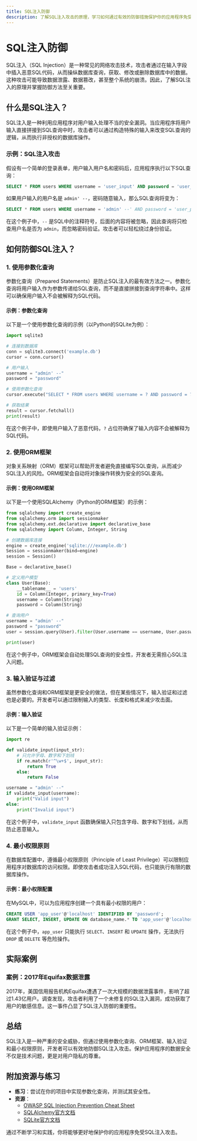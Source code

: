 ```yaml
---
title: SQL注入防御
description: 了解SQL注入攻击的原理，学习如何通过有效的防御措施保护你的应用程序免受SQL注入攻击。
---
```


# SQL注入防御

SQL注入（SQL Injection）是一种常见的网络攻击技术，攻击者通过在输入字段中插入恶意SQL代码，从而操纵数据库查询，获取、修改或删除数据库中的数据。这种攻击可能导致数据泄露、数据篡改，甚至整个系统的崩溃。因此，了解SQL注入的原理并掌握防御方法至关重要。

## 什么是SQL注入？

SQL注入是一种利用应用程序对用户输入处理不当的安全漏洞。当应用程序将用户输入直接拼接到SQL查询中时，攻击者可以通过构造特殊的输入来改变SQL查询的逻辑，从而执行非授权的数据库操作。

### 示例：SQL注入攻击

假设有一个简单的登录表单，用户输入用户名和密码后，应用程序执行以下SQL查询：

```sql
SELECT * FROM users WHERE username = 'user_input' AND password = 'user_password';
```

如果用户输入的用户名是 `admin' --`，密码随意输入，那么SQL查询将变为：

```sql
SELECT * FROM users WHERE username = 'admin' --' AND password = 'user_password';
```

在这个例子中，`--` 是SQL中的注释符号，后面的内容将被忽略，因此查询将只检查用户名是否为 `admin`，而忽略密码验证。攻击者可以轻松绕过身份验证。

## 如何防御SQL注入？

### 1. 使用参数化查询

参数化查询（Prepared Statements）是防止SQL注入的最有效方法之一。参数化查询将用户输入作为参数传递给SQL查询，而不是直接拼接到查询字符串中。这样可以确保用户输入不会被解释为SQL代码。

#### 示例：参数化查询

以下是一个使用参数化查询的示例（以Python的SQLite为例）：

```python
import sqlite3

# 连接到数据库
conn = sqlite3.connect('example.db')
cursor = conn.cursor()

# 用户输入
username = "admin' --"
password = "password"

# 使用参数化查询
cursor.execute("SELECT * FROM users WHERE username = ? AND password = ?", (username, password))

# 获取结果
result = cursor.fetchall()
print(result)
```

在这个例子中，即使用户输入了恶意代码，`?` 占位符确保了输入内容不会被解释为SQL代码。

### 2. 使用ORM框架

对象关系映射（ORM）框架可以帮助开发者避免直接编写SQL查询，从而减少SQL注入的风险。ORM框架会自动将对象操作转换为安全的SQL查询。

#### 示例：使用ORM框架

以下是一个使用SQLAlchemy（Python的ORM框架）的示例：

```python
from sqlalchemy import create_engine
from sqlalchemy.orm import sessionmaker
from sqlalchemy.ext.declarative import declarative_base
from sqlalchemy import Column, Integer, String

# 创建数据库连接
engine = create_engine('sqlite:///example.db')
Session = sessionmaker(bind=engine)
session = Session()

Base = declarative_base()

# 定义用户模型
class User(Base):
    __tablename__ = 'users'
    id = Column(Integer, primary_key=True)
    username = Column(String)
    password = Column(String)

# 查询用户
username = "admin' --"
password = "password"
user = session.query(User).filter(User.username == username, User.password == password).first()

print(user)
```

在这个例子中，ORM框架会自动处理SQL查询的安全性，开发者无需担心SQL注入问题。

### 3. 输入验证与过滤

虽然参数化查询和ORM框架是更安全的做法，但在某些情况下，输入验证和过滤也是必要的。开发者可以通过限制输入的类型、长度和格式来减少攻击面。

#### 示例：输入验证

以下是一个简单的输入验证示例：

```python
import re

def validate_input(input_str):
    # 只允许字母、数字和下划线
    if re.match(r'^\w+$', input_str):
        return True
    else:
        return False

username = "admin' --"
if validate_input(username):
    print("Valid input")
else:
    print("Invalid input")
```

在这个例子中，`validate_input` 函数确保输入只包含字母、数字和下划线，从而防止恶意输入。

### 4. 最小权限原则

在数据库配置中，遵循最小权限原则（Principle of Least Privilege）可以限制应用程序对数据库的访问权限。即使攻击者成功注入SQL代码，也只能执行有限的数据库操作。

#### 示例：最小权限配置

在MySQL中，可以为应用程序创建一个具有最小权限的用户：

```sql
CREATE USER 'app_user'@'localhost' IDENTIFIED BY 'password';
GRANT SELECT, INSERT, UPDATE ON database_name.* TO 'app_user'@'localhost';
```

在这个例子中，`app_user` 只能执行 `SELECT`、`INSERT` 和 `UPDATE` 操作，无法执行 `DROP` 或 `DELETE` 等危险操作。

## 实际案例

### 案例：2017年Equifax数据泄露

2017年，美国信用报告机构Equifax遭遇了一次大规模的数据泄露事件，影响了超过1.43亿用户。调查发现，攻击者利用了一个未修复的SQL注入漏洞，成功获取了用户的敏感信息。这一事件凸显了SQL注入防御的重要性。

## 总结

SQL注入是一种严重的安全威胁，但通过使用参数化查询、ORM框架、输入验证和最小权限原则，开发者可以有效地防御SQL注入攻击。保护应用程序的数据安全不仅是技术问题，更是对用户隐私的尊重。

## 附加资源与练习

- **练习**：尝试在你的项目中实现参数化查询，并测试其安全性。
- **资源**：
  - [OWASP SQL Injection Prevention Cheat Sheet](https://owasp.org/www-community/attacks/SQL_Injection)
  - [SQLAlchemy官方文档](https://docs.sqlalchemy.org/en/14/)
  - [SQLite官方文档](https://www.sqlite.org/docs.html)

通过不断学习和实践，你将能够更好地保护你的应用程序免受SQL注入攻击。
